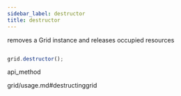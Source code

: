 ```yaml
---
sidebar_label: destructor
title: destructor
---
```



          


<Short>
 removes a Grid instance and releases occupied resources



</Short>







~~~js

grid.destructor();


~~~
 api_method

<Descr>



</Descr>


 grid/usage.md#destructinggrid







